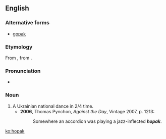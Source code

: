 ==English==

===Alternative forms===
*[[gopak]]

===Etymology===
From {{Ukr.}} {{term|гопак||tr=hopák|sc=Cyrl}}, from {{term|гопати||to jump, to pound|tr=hópaty|sc=Cyrl}}.

===Pronunciation===
*{{IPA|/ˈhəʊpæk/}}

===Noun===
{{en-noun}}

# A Ukrainian national dance in 2/4 time.
#*'''2006''', Thomas Pynchon, ''Against the Day'', Vintage 2007, p. 1213:
#*:Somewhere an accordion was playing a jazz-inflected '''''hopak'''''.

[[ko:hopak]]